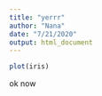 ```yaml
---
title: "yerrr"
author: "Nana"
date: "7/21/2020"
output: html_document
---
```

```r
plot(iris)
```
ok now
